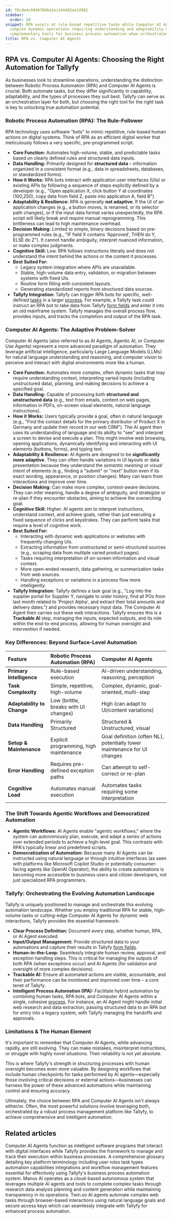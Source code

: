 ```yaml
---
id: f8cde4c09467006a2ac244dd2ae1d982
sidebar:
  order: 20
snippet: RPA excels at rule-based repetitive tasks while Computer AI Agents handle
  complex dynamic operations requiring understanding and adaptability making them
  complementary tools for business process automation when orchestrated through Tallyfy.
title: RPA vs. Computer AI Agents
---
```



## RPA vs. Computer AI Agents: Choosing the Right Automation for Tallyfy

As businesses look to streamline operations, understanding the distinction between Robotic Process Automation (RPA) and Computer AI Agents is crucial. Both automate tasks, but they differ significantly in capability, adaptability, and the types of processes they suit best. Tallyfy can serve as an orchestration layer for both, but choosing the right tool for the right task is key to unlocking true automation potential.

### Robotic Process Automation (RPA): The Rule-Follower

RPA technology uses software "bots" to mimic repetitive, rule-based human actions on digital systems. Think of RPA as an efficient digital worker that meticulously follows a very specific, pre-programmed script.

*   **Core Function:** Automates high-volume, stable, and predictable tasks based on clearly defined rules and structured data inputs.
*   **Data Handling:** Primarily designed for **structured data** – information organized in a consistent format (e.g., data in spreadsheets, databases, or standardized forms).
*   **How it Works:** RPA bots interact with application user interfaces (UIs) or existing APIs by following a sequence of steps explicitly defined by a developer (e.g., "Open application X, click button Y at coordinates (100,250), copy data from field Z, paste into application A, field B").
*   **Adaptability & Resilience:** RPA is generally **not adaptive**. If the UI of an application changes (e.g., a button moves, is renamed, or its selector path changes), or if the input data format varies unexpectedly, the RPA script will likely break and require manual reprogramming. This brittleness can lead to high maintenance overhead.
*   **Decision Making:** Limited to simple, binary decisions based on pre-programmed rules (e.g., "IF field X contains 'Approved', THEN do Y, ELSE do Z"). It cannot handle ambiguity, interpret nuanced information, or make complex judgments.
*   **Cognitive Skill:** Low. RPA follows instructions literally and does not understand the *intent* behind the actions or the content it processes.
*   **Best Suited For:**
    *   Legacy system integration where APIs are unavailable.
    *   Stable, high-volume data entry, validation, or migration between systems with fixed UIs.
    *   Routine form filling with consistent layouts.
    *   Generating standardized reports from structured data sources.
*   **Tallyfy Integration:** Tallyfy can trigger RPA bots for specific, well-defined [tasks](/products/pro/tracking-and-tasks/tasks/) in a larger [process](/products/pro/tracking-and-tasks/processes/). For example, a Tallyfy task could instruct an RPA bot to take data from Tallyfy [form fields](/products/pro/tracking-and-tasks/tasks/what-are-form-fields-in-tallyfy/) and enter it into an old mainframe system. Tallyfy manages the overall process flow, provides inputs, and tracks the completion and output of the RPA task.

### Computer AI Agents: The Adaptive Problem-Solver

Computer AI Agents (also referred to as AI Agents, Agentic AI, or Computer Use Agents) represent a more advanced paradigm of automation. They leverage artificial intelligence, particularly Large Language Models (LLMs) for natural language understanding and reasoning, and computer vision to perceive and interact with digital environments more like a human.

*   **Core Function:** Automates more complex, often dynamic tasks that may require understanding context, interpreting varied inputs (including unstructured data), planning, and making decisions to achieve a specified goal.
*   **Data Handling:** Capable of processing both **structured and unstructured data** (e.g., text from emails, content on web pages, information in PDFs, on-screen visual elements, natural language instructions).
*   **How it Works:** Users typically provide a goal, often in natural language (e.g., "Find the contact details for the primary distributor of Product X in Germany and update their record in our web CRM"). The AI agent then uses its understanding of language and its ability to "see" and interpret a screen to devise and execute a plan. This might involve web browsing, opening applications, dynamically identifying and interacting with UI elements (buttons, forms), and typing text.
*   **Adaptability & Resilience:** AI Agents are designed to be **significantly more adaptive**. They can often handle variations in UI layouts or data presentation because they understand the *semantic meaning or visual intent* of elements (e.g., finding a "submit" or "next" button even if its exact wording, appearance, or position changes). Many can learn from interactions and improve over time.
*   **Decision Making:** Can make more complex, context-aware decisions. They can infer meaning, handle a degree of ambiguity, and strategize or re-plan if they encounter obstacles, aiming to achieve the overarching goal.
*   **Cognitive Skill:** Higher. AI agents aim to interpret instructions, understand context, and achieve goals, rather than just executing a fixed sequence of clicks and keystrokes. They can perform tasks that require a level of cognitive work.
*   **Best Suited For:**
    *   Interacting with dynamic web applications or websites with frequently changing UIs.
    *   Extracting information from unstructured or semi-structured sources (e.g., scraping data from multiple varied product pages).
    *   Tasks requiring interpretation of on-screen information and visual context.
    *   More open-ended research, data gathering, or summarization tasks from web sources.
    *   Handling exceptions or variations in a process flow more intelligently.
*   **Tallyfy Integration:** Tallyfy defines a task goal (e.g., "Log into the supplier portal for Supplier Y, navigate to order history, find all POs from last month related to 'Project Alpha', and extract their total amounts and delivery dates.") and provides necessary input data. The Computer AI Agent then carries out these web interactions. Tallyfy ensures this is a **Trackable AI** step, managing the inputs, expected outputs, and its role within the end-to-end process, allowing for human oversight and intervention if needed.

### Key Differences: Beyond Surface-Level Automation

| Feature                    | Robotic Process Automation (RPA)             | Computer AI Agents                             |
| :------------------------- | :------------------------------------------- | :--------------------------------------------- |
| **Primary Intelligence**   | Rule-based execution                         | AI-driven understanding, reasoning, perception |
| **Task Complexity**        | Simple, repetitive, high-volume              | Complex, dynamic, goal-oriented, multi-step    |
| **Adaptability to Change** | Low (brittle, breaks with UI changes)        | High (can adapt to UI/content variations)      |
| **Data Handling**          | Primarily Structured                         | Structured & Unstructured, visual              |
| **Setup & Maintenance**    | Explicit programming, high maintenance       | Goal definition (often NL), potentially lower maintenance for UI changes |
| **Error Handling**         | Requires pre-defined exception paths         | Can attempt to self-correct or re-plan         |
| **Cognitive Load**         | Automates manual execution                   | Automates tasks requiring some interpretation  |

### The Shift Towards Agentic Workflows and Democratized Automation

*   **Agentic Workflows:** AI Agents enable "agentic workflows," where the system can autonomously plan, execute, and adapt a series of actions over extended periods to achieve a high-level goal. This contrasts with RPA's typically linear and predefined scripts.
*   **Democratization of Automation:** Because many AI Agents can be instructed using natural language or through intuitive interfaces (as seen with platforms like Microsoft Copilot Studio or potentially consumer-facing agents like OpenAI Operator), the ability to create automations is becoming more accessible to business users and citizen developers, not just specialized RPA programmers.

### Tallyfy: Orchestrating the Evolving Automation Landscape

Tallyfy is uniquely positioned to manage and orchestrate this evolving automation landscape. Whether you employ traditional RPA for stable, high-volume tasks or cutting-edge Computer AI Agents for dynamic web interactions, Tallyfy provides the essential framework:

*   **Clear Process Definition:** Document every step, whether human, RPA, or AI Agent executed.
*   **Input/Output Management:** Provide structured data to your automations and capture their results in Tallyfy [form fields](/products/pro/tracking-and-tasks/tasks/what-are-form-fields-in-tallyfy/).
*   **Human-in-the-Loop:** Seamlessly integrate human review, approval, and exception handling steps. This is critical for managing the outputs of both RPA (when exceptions occur) and AI Agents (for validation and oversight of more complex decisions).
*   **Trackable AI:** Ensure all automated actions are visible, accountable, and their performance can be monitored and improved over time – a core tenet of Tallyfy.
*   **Intelligent Process Automation (IPA):** Facilitate hybrid automation by combining human tasks, RPA bots, and Computer AI Agents within a single, cohesive [process](/products/pro/tracking-and-tasks/processes/). For instance, an AI Agent might handle initial web research and data extraction, passing structured data to an RPA bot for entry into a legacy system, with Tallyfy managing the handoffs and approvals.

### Limitations & The Human Element

It's important to remember that Computer AI Agents, while advancing rapidly, are still evolving. They can make mistakes, misinterpret instructions, or struggle with highly novel situations. Their reliability is not yet absolute.

This is where Tallyfy's strength in structuring processes with human oversight becomes even more valuable. By designing workflows that include human checkpoints for tasks performed by AI agents—especially those involving critical decisions or external actions—businesses can harness the power of these advanced automations while maintaining control and ensuring accuracy.

Ultimately, the choice between RPA and Computer AI Agents isn't always either/or. Often, the most powerful solutions involve leveraging both, orchestrated by a robust process management platform like Tallyfy, to achieve comprehensive and intelligent automation.

## Related articles
<CardGrid>
<LinkTitleCard header="<b>Integrations > Computer AI Agents</b>" href="/products/pro/integrations/computer-ai-agents/" > Computer AI Agents function as intelligent software programs that interact with digital interfaces while Tallyfy provides the framework to manage and track their execution within business processes. </LinkTitleCard>
<LinkTitleCard header="<b>Miscellaneous > Glossary</b>" href="/products/pro/miscellaneous/glossary/" > A comprehensive glossary detailing key platform terminology including user roles task types automation capabilities integrations and workflow management features essential for effectively using Tallyfy's business process automation system. </LinkTitleCard>
<LinkTitleCard header="<b>Vendors > Manus AI Agents</b>" href="/products/pro/integrations/computer-ai-agents/vendors/manus/" > Manus AI operates as a cloud-based autonomous system that leverages multiple AI agents and tools to complete complex tasks through research data analysis planning and content generation while maintaining transparency in its operations. </LinkTitleCard>
<LinkTitleCard header="<b>Vendors > Twin.so AI Agents</b>" href="/products/pro/integrations/computer-ai-agents/vendors/twin/" > Twin.so AI agents automate complex web tasks through browser-based interactions using natural language goals and secure access keys which can seamlessly integrate with Tallyfy for enhanced process automation. </LinkTitleCard>
</CardGrid>